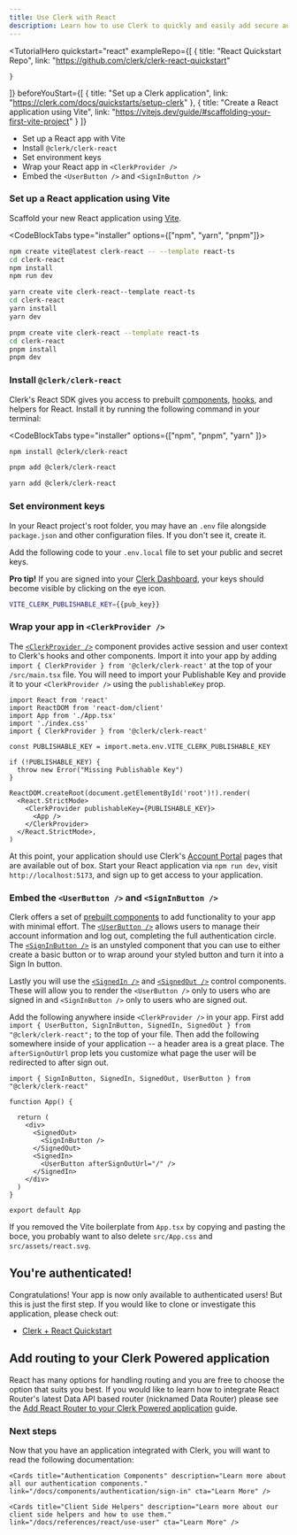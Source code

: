 ```yaml
---
title: Use Clerk with React
description: Learn how to use Clerk to quickly and easily add secure authentication and user management to your React application.
---
```


<TutorialHero 
  quickstart="react"
  exampleRepo={[ 
    {
      title: "React Quickstart Repo",
      link: "https://github.com/clerk/clerk-react-quickstart"
      
    }
  ]}
  beforeYouStart={[
    {
      title: "Set up a Clerk application",
      link: "https://clerk.com/docs/quickstarts/setup-clerk"
    },
    {
      title: "Create a React application using Vite",
      link: "https://vitejs.dev/guide/#scaffolding-your-first-vite-project"
    }
  ]}
>
- Set up a React app with Vite
- Install `@clerk/clerk-react`
- Set environment keys
- Wrap your React app in `<ClerkProvider />`
- Embed the `<UserButton />` and `<SignInButton />`
</TutorialHero>


<Steps>

### Set up a React application using Vite

Scaffold your new React application using [Vite](https://vitejs.dev/guide/#scaffolding-your-first-vite-project).

<CodeBlockTabs type="installer" options={["npm", "yarn", "pnpm"]}>
  ```bash filename="terminal"
  npm create vite@latest clerk-react -- --template react-ts
  cd clerk-react
  npm install
  npm run dev

  ```

  ```bash filename="terminal"
  yarn create vite clerk-react--template react-ts
  cd clerk-react
  yarn install
  yarn dev
  ```

  ```bash filename="terminal"
  pnpm create vite clerk-react --template react-ts
  cd clerk-react
  pnpm install
  pnpm dev
  ```

</CodeBlockTabs>


### Install `@clerk/clerk-react`

Clerk's React SDK gives you access to prebuilt [components](/docs/components/overview), [hooks](/docs/references/react/use-user), and helpers for React. Install it by running the following command in your terminal:

<CodeBlockTabs type="installer" options={["npm", "pnpm", "yarn" ]}>
  ```bash filename="terminal"
  npm install @clerk/clerk-react
  ```

  ```bash filename="terminal"
  pnpm add @clerk/clerk-react
  ```

  ```bash filename="terminal"
  yarn add @clerk/clerk-react
  ```
</CodeBlockTabs>

### Set environment keys

In your React project's root folder, you may have an `.env` file alongside `package.json` and other configuration files. If you don't see it, create it.

Add the following code to your `.env.local` file to set your public and secret keys.

**Pro tip!** If you are signed into your [Clerk Dashboard](https://dashboard.clerk.com/), your keys should become visible by clicking on the eye icon.
<InjectKeys>

```sh filename=".env"
VITE_CLERK_PUBLISHABLE_KEY={{pub_key}}
```

</InjectKeys>

### Wrap your app in `<ClerkProvider />`

The [`<ClerkProvider />`](/docs/components/clerk-provider) component provides active session and user context to Clerk's hooks and other components. Import it into your app by adding `import { ClerkProvider } from '@clerk/clerk-react'` at the top of your `/src/main.tsx` file. You will need to import your Publishable Key and provide it to your `<ClerkProvider />` using the `publishableKey` prop. 


```tsx filename="src/main.tsx" {5, 7, 9-11, 15, 17}
import React from 'react'
import ReactDOM from 'react-dom/client'
import App from './App.tsx'
import './index.css'
import { ClerkProvider } from '@clerk/clerk-react'

const PUBLISHABLE_KEY = import.meta.env.VITE_CLERK_PUBLISHABLE_KEY

if (!PUBLISHABLE_KEY) {
  throw new Error("Missing Publishable Key")
}

ReactDOM.createRoot(document.getElementById('root')!).render(
  <React.StrictMode>
    <ClerkProvider publishableKey={PUBLISHABLE_KEY}>
      <App />
    </ClerkProvider>
  </React.StrictMode>,
)
```

At this point, your application should use Clerk's [Account Portal](/docs/account-portal/overview) pages that are available out of box. Start your React application via `npm run dev`, visit `http://localhost:5173`, and sign up to get access to your application. 

### Embed the `<UserButton />` and `<SignInButton />`

Clerk offers a set of [prebuilt components](/docs/components/overview) to add functionality to your app with minimal effort. The [`<UserButton />`](/docs/components/user/user-button) allows users to manage their account information and log out, completing the full authentication circle. The [`<SignInButton />`](/docs/components/unstyled/sign-in-button) is an unstyled component that you can use to either create a basic button or to wrap around your styled button and turn it into a Sign In button.

Lastly you will use the [`<SignedIn />`](/docs/components/control/signed-in) and [`<SignedOut />`](/docs/components/control/signed-out) control components. These will allow you to render the `<UserButton />` only to users who are signed in and `<SignInButton />` only to users who are signed out.

Add the following anywhere inside `<ClerkProvider />` in your app. First add `import { UserButton, SignInButton, SignedIn, SignedOut } from "@clerk/clerk-react";` to the top of your file. Then add the following somewhere inside of your application -- a header area is a great place. The `afterSignOutUrl` prop lets you customize what page the user will be redirected to after sign out.

```tsx filename="src/App.tsx {1, 7-12}
import { SignInButton, SignedIn, SignedOut, UserButton } from "@clerk/clerk-react"

function App() {

  return (
    <div>
      <SignedOut>
        <SignInButton />
      </SignedOut>
      <SignedIn>
        <UserButton afterSignOutUrl="/" />
      </SignedIn>
    </div>
  )
}

export default App
```

If you removed the Vite boilerplate from `App.tsx` by copying and pasting the boce, you probably want to also delete `src/App.css` and `src/assets/react.svg`.

</Steps>

## You're authenticated!

Congratulations! Your app is now only available to authenticated users! But this is just the first step. If you would like to clone or investigate this application, please check out:

* [Clerk + React Quickstart](https://github.com/clerk/clerk-react-quickstart)

## Add routing to your Clerk Powered application

React has many options for handling routing and you are free to choose the option that suits you best. If you would like to learn how to integrate React Router's latest Data API based router (nicknamed Data Router) please see the [Add React Router to your Clerk Powered application](/docs/references/react/add-react-router) guide. 


### Next steps

Now that you have an application integrated with Clerk, you will want to read the following documentation:

<div className="container mx-auto my-4">
  <div className="grid grid-cols-1 gap-6 md:grid-cols-2">
    <Cards title="Customization & Localization" description="Learn how to customize and localize the Clerk components." link="/docs/components/customization/overview" cta="Learn More" />

    <Cards title="Authentication Components" description="Learn more about all our authentication components." link="/docs/components/authentication/sign-in" cta="Learn More" />

    <Cards title="Client Side Helpers" description="Learn more about our client side helpers and how to use them." link="/docs/references/react/use-user" cta="Learn More" />
  </div>
</div>
